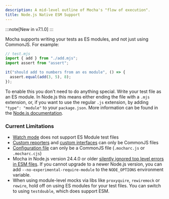 ```yaml
---
description: A mid-level outline of Mocha's "flow of execution".
title: Node.js Native ESM Support
---
```


:::note[New in v7.1.0]
:::

Mocha supports writing your tests as ES modules, and not just using CommonJS.
For example:

```js
// test.mjs
import { add } from "./add.mjs";
import assert from "assert";

it("should add to numbers from an es module", () => {
  assert.equal(add(3, 5), 8);
});
```

To enable this you don't need to do anything special.
Write your test file as an ES module.
In Node.js this means either ending the file with a `.mjs` extension, or, if you want to use the regular `.js` extension, by adding `"type": "module"` to your `package.json`.
More information can be found in the [Node.js documentation](https://nodejs.org/api/esm.html).

### Current Limitations

- [Watch mode](/running/cli#--watch--w) does not support ES Module test files
- [Custom reporters](/reporters/third-party) and [custom interfaces](/interfaces/third-party) can only be CommonJS files
- [Configuration file](/running/configuring) can only be a CommonJS file (`.mocharc.js` or `.mocharc.cjs`)
- Mocha in Node.js version 24.4.0 or older [silently ignored top level errors in ESM files](https://github.com/mochajs/mocha/issues/5396).
  If you cannot upgrade to a newer Node.js version, you can add `--no-experimental-require-module` to the `NODE_OPTIONS` environment variable.
- When using module-level mocks via libs like `proxyquire`, `rewiremock` or `rewire`, hold off on using ES modules for your test files.
  You can switch to using `testdouble`, which does support ESM.
